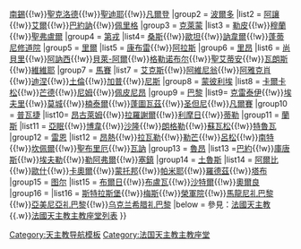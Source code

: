 {{Navbox
|name =法国天主教主教座堂
|title =法國天主教主教座堂
|group1 = [[貝桑松主教座堂|貝桑松]]
|list1 =[[聖基道霍教座堂 (貝爾福)|贝尔福]]{{!w}}[[南錫主教座堂|南錫]]{{!w}}[[聖克洛德主教座堂|聖克洛德]]{{!w}}[[聖迪耶主教座堂|聖迪耶]]{{!w}}[[凡爾登主教座堂|凡爾登]]
|group2 = [[波爾多主教座堂|波爾多]]
|list2 = [[阿讓主教座堂|阿讓]]{{!w}}[[艾爾主教座堂|艾爾]]{{!w}}[[巴約訥主教座堂|巴約訥]]{{!w}}[[佩里格主教座堂|佩里格]]
|group3 = [[克莱蒙费朗主教座堂|克萊蒙]]
|list3 = [[勒皮主教座堂|勒皮]]{{!w}}[[穆蘭主教座堂|穆蘭]]{{!w}}[[聖弗盧爾主教座堂|聖弗盧爾]]
|group4 = [[第戎主教座堂|第戎]]
|list4= [[桑斯主教座堂|桑斯]]{{!w}}[[歐坦主教座堂|歐坦]]{{!w}}[[訥韋爾主教座堂|訥韋爾]]{{!w}}[[蓬蒂尼修道院]]
|group5 = [[里爾主教座堂|里爾]]
|list5 = [[康布雷主教座堂|康布雷]]{{!w}}[[阿拉斯主教座堂|阿拉斯]] 
|group6 = [[里昂主教座堂|里昂]]
|list6 = [[尚貝里主教座堂|尚貝里]]{{!w}}[[阿訥西主教座堂|阿訥西]]{{!w}}[[貝萊-阿爾主教座堂|貝萊-阿爾]]{{!w}}[[格勒诺布尔主教座堂|格勒诺布尔]]{{!w}}[[聖艾蒂安主教座堂|聖艾蒂安]]{{!w}}[[瓦朗斯主教座堂|瓦朗斯]]{{!w}}[[維維耶主教座堂|維維耶]]
|group7 = [[馬賽主教座堂|馬賽]]
|list7 = [[艾克斯主教座堂|艾克斯]]{{!w}}[[阿維尼翁主教座堂|阿維尼翁]]{{!w}}[[阿雅克肖主教座堂|阿雅克肖]]{{!w}}[[迪涅主教座堂|迪涅]]{{!w}}[[土倫主教座堂|土倫]]{{!w}}[[加普主教座堂|加普]]{{!w}}[[尼斯主教座堂|尼斯]]
|group8 = [[蒙彼利埃主教座堂|蒙彼利埃]]
|list8 = [[圣弥额尔主教座堂 (卡尔卡松)|卡爾卡松]]{{!w}}[[芒德主教座堂|芒德]]{{!w}}[[尼姆主教座堂|尼姆]]{{!w}}[[佩皮尼昂主教座堂|佩皮尼昂]]
|group9 = [[巴黎圣母院|巴黎]]
|list9= [[克雷泰伊主教座堂|克雷泰伊]]{{!w}}[[埃夫里主教座堂|埃夫里]]{{!w}}[[圣斯德望主教座堂 (莫城)|莫城]]{{!w}}[[楠泰爾主教座堂|楠泰爾]]{{!w}}[[蓬圖瓦茲主教座堂|蓬圖瓦茲]]{{!w}}[[圣但尼圣殿|圣但尼]]{{!w}}[[圣路易主教座堂 (凡尔赛)|凡爾賽]]
|group10 = [[普瓦捷主教座堂|普瓦捷]]
|list10= [[昂古萊姆主教座堂|昂古萊姆]]{{!w}}[[拉羅謝爾主教座堂|拉羅謝爾]]{{!w}}[[利摩日主教座堂|利摩日]]{{!w}}[[蒂勒主教座堂|蒂勒]]
|group11 = [[蘭斯主教座堂|蘭斯]]
|list11 = [[亞眠主教座堂|亞眠]]{{!w}}[[博韋主教座堂|博韋]]{{!w}}[[沙隆主教座堂|沙隆]]{{!w}}[[朗格勒主教座堂|朗格勒]]{{!w}}[[蘇瓦松主教座堂|蘇瓦松]]{{!w}}[[特魯瓦主教座堂|特魯瓦]]
|group12 = [[雷恩主教座堂|雷恩]]
|list12 = [[聖茂禮主教座堂 (昂熱)|昂熱]]{{!w}}[[拉瓦勒主教座堂|拉瓦勒]]{{!w}}[[勒芒主教座堂|勒芒]]{{!w}}[[呂松主教座堂|呂松]]{{!w}}[[南特主教座堂|南特]]{{!w}}[[坎佩爾主教座堂|坎佩爾]]{{!w}}[[聖布里厄主教座堂|聖布里厄]]{{!w}}[[瓦訥主教座堂|瓦訥]]
|group13 = [[魯昂主教座堂|魯昂]]
|list13 =[[圣母主教座堂 (巴约)|巴約]]{{!w}}[[庫唐斯主教座堂|庫唐斯]]{{!w}}[[埃夫勒主教座堂|埃夫勒]]{{!w}}[[勒阿弗爾主教座堂|勒阿弗爾]]{{!w}}[[塞鎮主教座堂|塞鎮]]
|group14 = [[土魯斯主教座堂|土魯斯]]
|list14 = [[阿爾比主教座堂|阿爾比]]{{!w}}[[歐什主教座堂|歐什]]{{!w}}[[卡奧爾主教座堂|卡奧爾]]{{!w}}[[蒙托邦主教座堂|蒙托邦]]{{!w}}[[帕米耶主教座堂|帕米耶]]{{!w}}[[羅德茲主教座堂|羅德茲]]{{!w}}[[塔布主教座堂|塔布]]
|group15 = [[图尔主教座堂|图尔]]
|list15 = [[布爾日主教座堂|布爾日]]{{!w}}[[布卢瓦圣路易主教座堂|布盧瓦]]{{!w}}[[沙特爾主教座堂|沙特爾]]{{!w}}[[奧爾良主教座堂|奧爾良]]
|group16 = 
|list16 = [[斯特拉斯堡主教座堂|斯特拉斯堡]]{{!w}}[[梅斯主教座堂|梅斯]]{{!w}}[[榮軍院]]{{!w}}[[黎巴嫩聖母主教座堂 (巴黎)|馬龍尼礼巴黎]]{{!w}}[[聖十字主教座堂 (巴黎)|亞美尼亞礼巴黎]]{{!w}}[[乌克兰希腊礼天主教圣沃洛德米尔主教座堂|乌克兰希腊礼巴黎]]
|below = 參見：[[法國天主教]]{{.w}}[[法國天主教主教座堂列表]]
}}<noinclude>
[[Category:天主教导航模板]]
[[Category:法国天主教主教座堂]]
</noinclude>